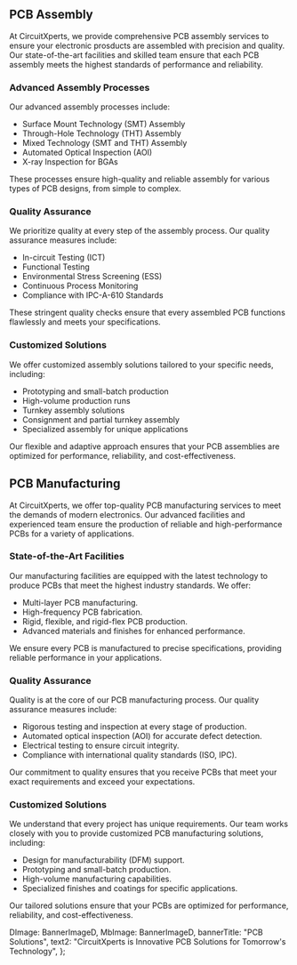 <PcbSolutionPageStyle>
  <Banner banner={banner} />
  <div className="site-container pcb-page my-5 my-lg-6">
    <div className="pcb-assembly">
      <div className="main-content">
        <h2 className="pb-2 fw-bold h3 text-orange pt-lg-6">PCB Assembly</h2>
        <div className="py-4 py-lg-5">
          At CircuitXperts, we provide comprehensive PCB assembly services to
          ensure your electronic prosducts are assembled with precision and
          quality. Our state-of-the-art facilities and skilled team ensure that
          each PCB assembly meets the highest standards of performance and
          reliability.
        </div>
        <div className="pcb-assembly">
          <div className="assembly-description">
            <h3 className="text-sub">Advanced Assembly Processes</h3>
            <div className="pt-2 pt-lg-3 pb-1">
              Our advanced assembly processes include:
            </div>
            <ul className="text-sm [&>li]:mb-1">
              <li>Surface Mount Technology (SMT) Assembly</li>
              <li>Through-Hole Technology (THT) Assembly</li>
              <li>Mixed Technology (SMT and THT) Assembly</li>
              <li>Automated Optical Inspection (AOI)</li>
              <li>X-ray Inspection for BGAs</li>
            </ul>
            <div className="pt-1 pb-4">
              These processes ensure high-quality and reliable assembly for
              various types of PCB designs, from simple to complex.
            </div>
          </div>
          <div className="assembly-description">
            <h3 className="text-sub">Quality Assurance</h3>
            <div className="pt-2 pt-lg-3 pb-1">
              We prioritize quality at every step of the assembly process. Our
              quality assurance measures include:
            </div>
            <ul className="text-sm [&>li]:mb-1">
              <li>In-circuit Testing (ICT)</li>
              <li>Functional Testing</li>
              <li>Environmental Stress Screening (ESS)</li>
              <li>Continuous Process Monitoring</li>
              <li>Compliance with IPC-A-610 Standards</li>
            </ul>
            <div className="pt-1 pb-4">
              These stringent quality checks ensure that every assembled PCB
              functions flawlessly and meets your specifications.
            </div>
          </div>
          <div className="assembly-description">
            <h3 className="text-sub ">Customized Solutions</h3>
            <div className="pt-2 pt-lg-3 pb-1">
              We offer customized assembly solutions tailored to your specific
              needs, including:
            </div>
            <ul className="text-sm [&>li]:mb-1">
              <li>Prototyping and small-batch production</li>
              <li>High-volume production runs</li>
              <li>Turnkey assembly solutions</li>
              <li>Consignment and partial turnkey assembly</li>
              <li>Specialized assembly for unique applications</li>
            </ul>
            <div className="pt-1">
              Our flexible and adaptive approach ensures that your PCB
              assemblies are optimized for performance, reliability, and
              cost-effectiveness.
            </div>
          </div>
        </div>
      </div>
    </div>
    <div className="pcb-manufacturing">
      <div className="main-content">
        <h2 className="pb-2 fw-bold h3 text-orange pt-5 pt-lg-6">
          PCB Manufacturing
        </h2>
        <div className="py-4 py-lg-5">
          At CircuitXperts, we offer top-quality PCB manufacturing services to
          meet the demands of modern electronics. Our advanced facilities and
          experienced team ensure the production of reliable and
          high-performance PCBs for a variety of applications.
        </div>
        <div className="pcb-manufacturing">
          <div className="manufacturing-description">
            <h3 className="text-sub">State-of-the-Art Facilities</h3>
            <div className="pt-2 pt-lg-3 pb-1">
              Our manufacturing facilities are equipped with the latest
              technology to produce PCBs that meet the highest industry
              standards. We offer:
            </div>
            <ul className="text-sm [&>li]:mb-1">
              <li>Multi-layer PCB manufacturing.</li>
              <li>High-frequency PCB fabrication.</li>
              <li>Rigid, flexible, and rigid-flex PCB production.</li>
              <li>Advanced materials and finishes for enhanced performance.</li>
            </ul>
            <div className="pt-1 pb-4">
              We ensure every PCB is manufactured to precise specifications,
              providing reliable performance in your applications.
            </div>
          </div>
          <div className="manufacturing-description">
            <h3 className="text-sub">Quality Assurance</h3>
            <div className="pt-2 pt-lg-3 pb-1">
              Quality is at the core of our PCB manufacturing process. Our
              quality assurance measures include:
            </div>
            <ul className="text-sm [&>li]:mb-1">
              <li>
                Rigorous testing and inspection at every stage of production.
              </li>
              <li>
                Automated optical inspection (AOI) for accurate defect
                detection.
              </li>
              <li>Electrical testing to ensure circuit integrity.</li>
              <li>
                Compliance with international quality standards (ISO, IPC).
              </li>
            </ul>
            <div className="pt-1 pb-4">
              Our commitment to quality ensures that you receive PCBs that meet
              your exact requirements and exceed your expectations.
            </div>
          </div>
          <div className="manufacturing-description">
            <h3 className="text-sub">Customized Solutions</h3>
            <div className="pt-2 pt-lg-3 pb-1">
              We understand that every project has unique requirements. Our team
              works closely with you to provide customized PCB manufacturing
              solutions, including:
            </div>
            <ul className="text-sm [&>li]:mb-1">
              <li>Design for manufacturability (DFM) support.</li>
              <li>Prototyping and small-batch production.</li>
              <li>High-volume manufacturing capabilities.</li>
              <li>
                Specialized finishes and coatings for specific applications.
              </li>
            </ul>
            <div className="pt-1">
              Our tailored solutions ensure that your PCBs are optimized for
              performance, reliability, and cost-effectiveness.
            </div>
          </div>
        </div>
      </div>
    </div>
  </div>
</PcbSolutionPageStyle>


  DImage: BannerImageD,
  MbImage: BannerImageD,
  bannerTitle: "PCB Solutions",
  text2: "CircuitXperts is Innovative PCB Solutions for Tomorrow's Technology",
};

